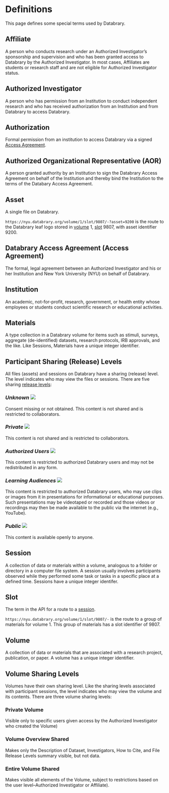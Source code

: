 # Definitions {.unnumbered}

This page defines some special terms used by Databrary.


## Affiliate

A person who conducts research under an Authorized Investigator's sponsorship and supervision and who has been granted access to Databrary by the Authorized Investigator. In most cases, Affiliates are students or research staff and are not eligible for Authorized Investigator status.

## Authorized Investigator

A person who has permission from an Institution to conduct independent research and who has received authorization from an Institution and from Databrary to access Databrary.

## Authorization

Formal permission from an institution to access Databrary via a signed [Access Agreement](definitions.qmd#def-daa).

## Authorized Organizational Representative (AOR)

A person granted authority by an Institution to sign the Databrary Access Agreement on behalf of the Institution and thereby bind the Institution to the terms of the Databary Access Agreement.

## Asset

A single file on Databrary.

`https://nyu.databrary.org/volume/1/slot/9807/-?asset=9200` is the route to the Databrary leaf logo stored in [volume](definitions.qmd#volume) 1, [slot](definitions.qmd#slot) 9807, with asset identifier 9200.

## Databrary Access Agreement (Access Agreement) {#def-daa}

The formal, legal agreement between an Authorized Investigator and his or her Institution and New York University (NYU) on behalf of Databrary.

## Institution

An academic, not-for-profit, research, government, or health entity whose employees or students conduct scientific research or educational activities.

## Materials

A type collection in a Databrary volume for items such as stimuli, surveys, aggregate (de-identified) datasets, research protocols, IRB approvals, and the like.
Like Sessions, Materials have a unique integer identifier.

## Participant Sharing (Release) Levels

All files (assets) and sessions on Databrary have a sharing (release) level.
The level indicates who may view the files or sessions.
There are five sharing [release levels](https://databrary.org/support/irb/release-levels.html):

### *Unknown* ![](../include/img/unknown.svg){.icon}

Consent missing or not obtained. This content is not shared and is restricted to collaborators.
  
### *Private* ![](../include/img/private.svg){.icon}

This content is not shared and is restricted to collaborators.
  
### *Authorized Users* ![](../include/img/shared.svg){.icon}

This content is restricted to authorized Databrary users and may not be redistributed in any form.
  
### *Learning Audiences* ![](../include/img/excerpts.svg){.icon}

This content is restricted to authorized Databrary users, who may use clips or images from it in presentations for informational or educational purposes. Such presentations may be videotaped or recorded and those videos or recordings may then be made available to the public via the internet (e.g., YouTube).
  
### *Public* ![](../include/img/public.svg){.icon}

This content is available openly to anyone.

## Session

A collection of data or materials within a volume, analogous to a folder or directory in a computer file system.
A session usually involves participants observed while they performed some task or tasks in a specific place at a defined time.
Sessions have a unique integer identifer.

## Slot

The term in the API for a route to a [session](definitions.qmd#session).

`https://nyu.databrary.org/volume/1/slot/9807/-` is the route to a group of materials for volume 1.
This group of materials has a slot identifier of 9807.

## Volume

A collection of data or materials that are associated with a research project, publication, or paper.
A volume has a unique integer identifier.

## Volume Sharing Levels

Volumes have their own sharing level.
Like the sharing levels associated with participant sessions, the level indicates who may view the volume and its contents.
There are three volume sharing levels:

### Private Volume

Visible only to specific users given access by the Authorized Investigator who created the Volume)

### Volume Overview Shared 

Makes only the Description of Dataset, Investigators, How to Cite, and File Release Levels summary visible, but not data.

### Entire Volume Shared

Makes visible all elements of the Volume, subject to restrictions based on the user level--Authorized Investigator or Affiliate).
